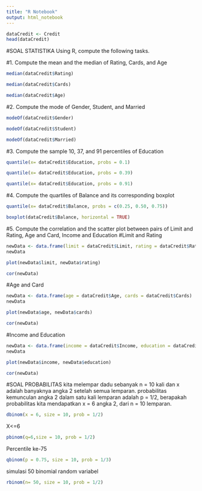 ---
title: "R Notebook"
output: html_notebook
---
```{r}
dataCredit <- Credit
head(dataCredit)
```

#SOAL STATISTIKA
Using R, compute the following tasks.

#1. Compute the mean and the median of Rating, Cards, and Age
```{r}
median(dataCredit$Rating)
```
```{r}
median(dataCredit$Cards)
```
```{r}
median(dataCredit$Age)
```

#2. Compute the mode of Gender, Student, and Married
```{r}
modeOf(dataCredit$Gender)
```
```{r}
modeOf(dataCredit$Student)
```
```{r}
modeOf(dataCredit$Married)
```

#3. Compute the sample 10, 37, and 91 percentiles of Education
```{r}
quantile(x= dataCredit$Education, probs = 0.1)
```
```{r}
quantile(x= dataCredit$Education, probs = 0.39)
```
```{r}
quantile(x= dataCredit$Education, probs = 0.91)
```

#4. Compute the quartiles of Balance and its corresponding boxplot
```{r}
quantile(x= dataCredit$Balance, probs = c(0.25, 0.50, 0.75))
```
```{r}
boxplot(dataCredit$Balance, horizontal = TRUE)
```

#5. Compute the correlation and the scatter plot between pairs of Limit and Rating, Age and Card, Income and Education
#Limit and Rating
```{r}
newData <- data.frame(limit = dataCredit$Limit, rating = dataCredit$Rating)
newData
```

```{r}
plot(newData$limit, newData$rating)
```
```{r}
cor(newData)
```
#Age and Card
```{r}
newData <- data.frame(age = dataCredit$Age, cards = dataCredit$Cards)
newData
```

```{r}
plot(newData$age, newData$cards)
```
```{r}
cor(newData)
```
#Income and Education
```{r}
newData <- data.frame(income = dataCredit$Income, education = dataCredit$Education)
newData
```

```{r}
plot(newData$income, newData$education)
```
```{r}
cor(newData)
```

#SOAL PROBABILITAS
kita melempar dadu sebanyak n = 10 kali dan x adalah banyaknya angka 2 setelah semua lemparan. probabilitas kemunculan angka 2 dalam satu kali lemparan adalah p = 1/2, berapakah probabilitas kita mendapatkan
x = 6 angka 2, dari n = 10 lemparan.

```{r}
dbinom(x = 6, size = 10, prob = 1/2)
```
X<=6
```{r}
pbinom(q=6,size = 10, prob = 1/2)
```
Percentile ke-75
```{r}
qbinom(p = 0.75, size = 10, prob = 1/3)
```
simulasi 50 binomial random variabel

```{r}
rbinom(n= 50, size = 10, prob = 1/2)
```







